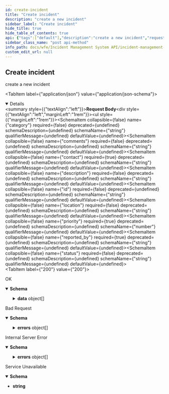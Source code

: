 ```yaml
---
id: create-incident
title: "Create incident"
description: "create a new incident"
sidebar_label: "Create incident"
hide_title: true
hide_table_of_contents: true
api: {"tags":["default"],"description":"create a new incident","requestBody":{"content":{"application/json":{"schema":{"type":"object","properties":{"category":{"type":"string"},"comments":{"type":"string"},"contact":{"type":"string"},"description":{"type":"string"},"id":{"type":"string"},"location":{"type":"string"},"priority":{"type":"number"},"reported_by":{"type":"string"},"status":{"type":"string"}},"required":["reported_by","contact","priority"]},"example":{"category":"522a2a00-fc84-43e0-ae1b-da6d8c8bdb1a","comments":"this is a comment","contact":"+65 12345678","description":"test","id":"INC-20230831-0001","location":"#12-34,S123456,nowhere str","priority":4,"reported_by":"bob","status":"NEW"}}}},"responses":{"200":{"description":"OK","content":{"application/json":{"schema":{"type":"object","properties":{"data":{"type":"array","items":{"type":"object","properties":{"category":{"type":"string"},"comments":{"type":"string"},"contact":{"type":"string"},"created_at":{"type":"string"},"description":{"type":"string"},"id":{"type":"string"},"location":{"type":"string"},"priority":{"type":"number"},"reported_by":{"type":"string"},"status":{"type":"string"},"updated_at":{"type":"string"}}}},"sent_at":{"type":"string"}}},"example":{"data":[{"category":"522a2a00-fc84-43e0-ae1b-da6d8c8bdb1a","comments":"this is a comment","contact":"+65 12345678","created_at":"2023-08-31T14:31:59.844979+00:00","description":"test","id":"INC-20230831-0001","location":"#12-34,S123456,nowhere str","priority":4,"reported_by":"bob","status":"NEW","updated_at":"2023-08-31T14:31:59.844979+00:00"}],"sent_at":"2023-08-31T14:31:59Z"}}}},"400":{"description":"Bad Request","content":{"application/json":{"schema":{"type":"object","properties":{"sent_at":{"type":"string"},"errors":{"type":"array","items":{"type":"object","properties":{"message":{"type":"string"}}}}}},"example":{"sent_at":"2023-06-15T18:43:30Z","errors":[{"message":"invalid request body"}]}}}},"500":{"description":"Internal Server Error","content":{"application/json":{"schema":{"type":"object","properties":{"sent_at":{"type":"string"},"errors":{"type":"array","items":{"type":"object","properties":{"message":{"type":"string"}}}}}},"example":{"sent_at":"2023-06-15T18:43:30Z","errors":[{"message":"service is not yet ready"}]}}}},"503":{"description":"Service Unavailable","content":{"text/plain":{"schema":{"type":"string"},"examples":{"response":{"value":"service is not yet ready"}}}}}},"method":"post","path":"/v1/incidents","servers":[{"url":"http://ims.dev2.ar2","description":"Default server"}],"jsonRequestBodyExample":{"category":"string","comments":"string","contact":"string","description":"string","id":"string","location":"string","priority":0,"reported_by":"string","status":"string"},"info":{"title":"Incident Management System","version":"1.0.0","description":"API for Incident Management System"},"postman":{"name":"Create incident","description":{"content":"create a new incident","type":"text/plain"},"url":{"path":["v1","incidents"],"host":["{{baseUrl}}"],"query":[],"variable":[]},"header":[{"key":"Content-Type","value":"application/json"},{"key":"Accept","value":"application/json"}],"method":"POST","body":{"mode":"raw","raw":"\"\"","options":{"raw":{"language":"json"}}}}}
sidebar_class_name: "post api-method"
info_path: docs/wfe/Incident Management System API/incident-management-system
custom_edit_url: null
---
```



## Create incident



create a new incident

<MimeTabs><TabItem label={"application/json"} value={"application/json-schema"}><details style={{}} data-collapsed={false} open={true}><summary style={{"textAlign":"left"}}><strong>Request Body</strong></summary><div style={{"textAlign":"left","marginLeft":"1rem"}}></div><ul style={{"marginLeft":"1rem"}}><SchemaItem collapsible={false} name={"category"} required={false} deprecated={undefined} schemaDescription={undefined} schemaName={"string"} qualifierMessage={undefined} defaultValue={undefined}></SchemaItem><SchemaItem collapsible={false} name={"comments"} required={false} deprecated={undefined} schemaDescription={undefined} schemaName={"string"} qualifierMessage={undefined} defaultValue={undefined}></SchemaItem><SchemaItem collapsible={false} name={"contact"} required={true} deprecated={undefined} schemaDescription={undefined} schemaName={"string"} qualifierMessage={undefined} defaultValue={undefined}></SchemaItem><SchemaItem collapsible={false} name={"description"} required={false} deprecated={undefined} schemaDescription={undefined} schemaName={"string"} qualifierMessage={undefined} defaultValue={undefined}></SchemaItem><SchemaItem collapsible={false} name={"id"} required={false} deprecated={undefined} schemaDescription={undefined} schemaName={"string"} qualifierMessage={undefined} defaultValue={undefined}></SchemaItem><SchemaItem collapsible={false} name={"location"} required={false} deprecated={undefined} schemaDescription={undefined} schemaName={"string"} qualifierMessage={undefined} defaultValue={undefined}></SchemaItem><SchemaItem collapsible={false} name={"priority"} required={true} deprecated={undefined} schemaDescription={undefined} schemaName={"number"} qualifierMessage={undefined} defaultValue={undefined}></SchemaItem><SchemaItem collapsible={false} name={"reported_by"} required={true} deprecated={undefined} schemaDescription={undefined} schemaName={"string"} qualifierMessage={undefined} defaultValue={undefined}></SchemaItem><SchemaItem collapsible={false} name={"status"} required={false} deprecated={undefined} schemaDescription={undefined} schemaName={"string"} qualifierMessage={undefined} defaultValue={undefined}></SchemaItem></ul></details></TabItem></MimeTabs><div><ApiTabs><TabItem label={"200"} value={"200"}><div>

OK

</div><div><MimeTabs schemaType={"response"}><TabItem label={"application/json"} value={"application/json"}><SchemaTabs><TabItem label={"Schema"} value={"Schema"}><details style={{}} data-collapsed={false} open={true}><summary style={{"textAlign":"left"}}><strong>Schema</strong></summary><div style={{"textAlign":"left","marginLeft":"1rem"}}></div><ul style={{"marginLeft":"1rem"}}><SchemaItem collapsible={true} className={"schemaItem"}><details style={{}}><summary style={{}}><strong>data</strong><span style={{"opacity":"0.6"}}> object[]</span></summary><div style={{"marginLeft":"1rem"}}><SchemaItem collapsible={false} name={"category"} required={false} deprecated={undefined} schemaDescription={undefined} schemaName={"string"} qualifierMessage={undefined} defaultValue={undefined}></SchemaItem><SchemaItem collapsible={false} name={"comments"} required={false} deprecated={undefined} schemaDescription={undefined} schemaName={"string"} qualifierMessage={undefined} defaultValue={undefined}></SchemaItem><SchemaItem collapsible={false} name={"contact"} required={false} deprecated={undefined} schemaDescription={undefined} schemaName={"string"} qualifierMessage={undefined} defaultValue={undefined}></SchemaItem><SchemaItem collapsible={false} name={"created_at"} required={false} deprecated={undefined} schemaDescription={undefined} schemaName={"string"} qualifierMessage={undefined} defaultValue={undefined}></SchemaItem><SchemaItem collapsible={false} name={"description"} required={false} deprecated={undefined} schemaDescription={undefined} schemaName={"string"} qualifierMessage={undefined} defaultValue={undefined}></SchemaItem><SchemaItem collapsible={false} name={"id"} required={false} deprecated={undefined} schemaDescription={undefined} schemaName={"string"} qualifierMessage={undefined} defaultValue={undefined}></SchemaItem><SchemaItem collapsible={false} name={"location"} required={false} deprecated={undefined} schemaDescription={undefined} schemaName={"string"} qualifierMessage={undefined} defaultValue={undefined}></SchemaItem><SchemaItem collapsible={false} name={"priority"} required={false} deprecated={undefined} schemaDescription={undefined} schemaName={"number"} qualifierMessage={undefined} defaultValue={undefined}></SchemaItem><SchemaItem collapsible={false} name={"reported_by"} required={false} deprecated={undefined} schemaDescription={undefined} schemaName={"string"} qualifierMessage={undefined} defaultValue={undefined}></SchemaItem><SchemaItem collapsible={false} name={"status"} required={false} deprecated={undefined} schemaDescription={undefined} schemaName={"string"} qualifierMessage={undefined} defaultValue={undefined}></SchemaItem><SchemaItem collapsible={false} name={"updated_at"} required={false} deprecated={undefined} schemaDescription={undefined} schemaName={"string"} qualifierMessage={undefined} defaultValue={undefined}></SchemaItem></div></details></SchemaItem><SchemaItem collapsible={false} name={"sent_at"} required={false} deprecated={undefined} schemaDescription={undefined} schemaName={"string"} qualifierMessage={undefined} defaultValue={undefined}></SchemaItem></ul></details></TabItem><TabItem label={"Example (from schema)"} value={"Example (from schema)"}><ResponseSamples responseExample={"{\n  \"data\": [\n    {\n      \"category\": \"string\",\n      \"comments\": \"string\",\n      \"contact\": \"string\",\n      \"created_at\": \"string\",\n      \"description\": \"string\",\n      \"id\": \"string\",\n      \"location\": \"string\",\n      \"priority\": 0,\n      \"reported_by\": \"string\",\n      \"status\": \"string\",\n      \"updated_at\": \"string\"\n    }\n  ],\n  \"sent_at\": \"string\"\n}"} language={"json"}></ResponseSamples></TabItem><TabItem label={"Example"} value={"Example"}><ResponseSamples responseExample={"{\n  \"data\": [\n    {\n      \"category\": \"522a2a00-fc84-43e0-ae1b-da6d8c8bdb1a\",\n      \"comments\": \"this is a comment\",\n      \"contact\": \"+65 12345678\",\n      \"created_at\": \"2023-08-31T14:31:59.844979+00:00\",\n      \"description\": \"test\",\n      \"id\": \"INC-20230831-0001\",\n      \"location\": \"#12-34,S123456,nowhere str\",\n      \"priority\": 4,\n      \"reported_by\": \"bob\",\n      \"status\": \"NEW\",\n      \"updated_at\": \"2023-08-31T14:31:59.844979+00:00\"\n    }\n  ],\n  \"sent_at\": \"2023-08-31T14:31:59Z\"\n}"} language={"json"}></ResponseSamples></TabItem></SchemaTabs></TabItem></MimeTabs></div></TabItem><TabItem label={"400"} value={"400"}><div>

Bad Request

</div><div><MimeTabs schemaType={"response"}><TabItem label={"application/json"} value={"application/json"}><SchemaTabs><TabItem label={"Schema"} value={"Schema"}><details style={{}} data-collapsed={false} open={true}><summary style={{"textAlign":"left"}}><strong>Schema</strong></summary><div style={{"textAlign":"left","marginLeft":"1rem"}}></div><ul style={{"marginLeft":"1rem"}}><SchemaItem collapsible={false} name={"sent_at"} required={false} deprecated={undefined} schemaDescription={undefined} schemaName={"string"} qualifierMessage={undefined} defaultValue={undefined}></SchemaItem><SchemaItem collapsible={true} className={"schemaItem"}><details style={{}}><summary style={{}}><strong>errors</strong><span style={{"opacity":"0.6"}}> object[]</span></summary><div style={{"marginLeft":"1rem"}}><SchemaItem collapsible={false} name={"message"} required={false} deprecated={undefined} schemaDescription={undefined} schemaName={"string"} qualifierMessage={undefined} defaultValue={undefined}></SchemaItem></div></details></SchemaItem></ul></details></TabItem><TabItem label={"Example (from schema)"} value={"Example (from schema)"}><ResponseSamples responseExample={"{\n  \"sent_at\": \"string\",\n  \"errors\": [\n    {\n      \"message\": \"string\"\n    }\n  ]\n}"} language={"json"}></ResponseSamples></TabItem><TabItem label={"Example"} value={"Example"}><ResponseSamples responseExample={"{\n  \"sent_at\": \"2023-06-15T18:43:30Z\",\n  \"errors\": [\n    {\n      \"message\": \"invalid request body\"\n    }\n  ]\n}"} language={"json"}></ResponseSamples></TabItem></SchemaTabs></TabItem></MimeTabs></div></TabItem><TabItem label={"500"} value={"500"}><div>

Internal Server Error

</div><div><MimeTabs schemaType={"response"}><TabItem label={"application/json"} value={"application/json"}><SchemaTabs><TabItem label={"Schema"} value={"Schema"}><details style={{}} data-collapsed={false} open={true}><summary style={{"textAlign":"left"}}><strong>Schema</strong></summary><div style={{"textAlign":"left","marginLeft":"1rem"}}></div><ul style={{"marginLeft":"1rem"}}><SchemaItem collapsible={false} name={"sent_at"} required={false} deprecated={undefined} schemaDescription={undefined} schemaName={"string"} qualifierMessage={undefined} defaultValue={undefined}></SchemaItem><SchemaItem collapsible={true} className={"schemaItem"}><details style={{}}><summary style={{}}><strong>errors</strong><span style={{"opacity":"0.6"}}> object[]</span></summary><div style={{"marginLeft":"1rem"}}><SchemaItem collapsible={false} name={"message"} required={false} deprecated={undefined} schemaDescription={undefined} schemaName={"string"} qualifierMessage={undefined} defaultValue={undefined}></SchemaItem></div></details></SchemaItem></ul></details></TabItem><TabItem label={"Example (from schema)"} value={"Example (from schema)"}><ResponseSamples responseExample={"{\n  \"sent_at\": \"string\",\n  \"errors\": [\n    {\n      \"message\": \"string\"\n    }\n  ]\n}"} language={"json"}></ResponseSamples></TabItem><TabItem label={"Example"} value={"Example"}><ResponseSamples responseExample={"{\n  \"sent_at\": \"2023-06-15T18:43:30Z\",\n  \"errors\": [\n    {\n      \"message\": \"service is not yet ready\"\n    }\n  ]\n}"} language={"json"}></ResponseSamples></TabItem></SchemaTabs></TabItem></MimeTabs></div></TabItem><TabItem label={"503"} value={"503"}><div>

Service Unavailable

</div><div><MimeTabs schemaType={"response"}><TabItem label={"text/plain"} value={"text/plain"}><SchemaTabs><TabItem label={"Schema"} value={"Schema"}><details style={{}} data-collapsed={false} open={true}><summary style={{"textAlign":"left"}}><strong>Schema</strong></summary><div style={{"textAlign":"left","marginLeft":"1rem"}}></div><ul style={{"marginLeft":"1rem"}}><li><div><strong>string</strong></div></li></ul></details></TabItem><TabItem label={"Response"} value={"Response"}><ResponseSamples responseExample={"service is not yet ready"} language={"shell"}></ResponseSamples></TabItem></SchemaTabs></TabItem></MimeTabs></div></TabItem></ApiTabs></div>
      